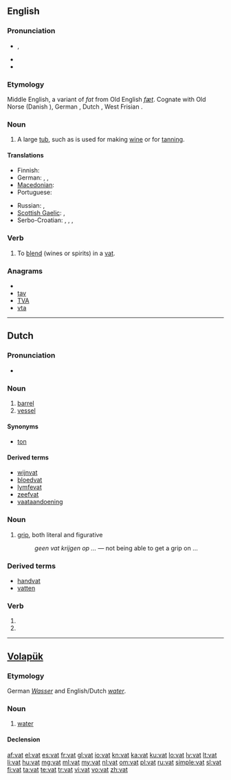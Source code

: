{{also|VAT|vát}}
==English==

===Pronunciation===
* {{IPA|/væt/}}, {{SAMPA|/v{t/}}
* {{audio|en-us-vat.ogg|Audio (US)}}
* {{rhymes|æt}}

===Etymology===
Middle English, a variant of ''fat'' from Old English ''[[fæt]]''. Cognate with Old Norse {{term|fat||luggage, pail|lang=non}} (Danish {{term|fad|lang=da}}), German {{term|Faß}}, Dutch {{term|vat}}, West Frisian {{term|fet}}.

===Noun===
{{en-noun}}

# A large [[tub]], such as is used for making [[wine]] or for [[tanning]].

====Translations====
{{trans-top|A large tub, such as is used for making wine or for tanning}}
* Finnish: {{t+|fi|vati}}
* German: {{t+|de|Bottich|m}}, {{t-|de|Trog|m}}, {{t+|de|Wanne|f}}
* [[Macedonian]]: {{t-|mk|каца|f|tr=káca}}
* Portuguese: {{t|pt|tonel|m}}
{{trans-mid}}
* Russian: {{t+|ru|чан|m}}, {{t+|ru|бак|m}}
* [[Scottish Gaelic]]: {{t-|gd|amar|m|xs=Scottish Gaelic}}, {{t|gd|coire|m}}
* Serbo-Croatian: {{tø|sh|kaca|xs=Serbo-Croatian}},  {{tø|sh|maštel|xs=Serbo-Croatian}},  {{tø|sh|čabar|xs=Serbo-Croatian}},  {{tø|sh|bačva|xs=Serbo-Croatian}}
{{trans-bottom}}

===Verb===
{{en-verb|vat|t|ing}}

# {{transitive}} To [[blend]] (wines or spirits) in a [[vat]].

===Anagrams===
* {{alphagram|[[ATV#English|ATV]]}}
* [[tav#English|tav]]
* [[TVA#English|TVA]]
* [[vta#English|vta]]

----

==Dutch==

===Pronunciation===
* {{audio|Nl-vat.ogg|audio}}

===Noun===
{{nl-noun|g=n|vaten|dim1=vatje|dim2=vaatje}}

# [[barrel]]
# [[vessel]]

====Synonyms====
* [[ton]]

====Derived terms====
* [[wijnvat]]
* [[bloedvat]]
* [[lymfevat]]
* [[zeefvat]]
* [[vaataandoening]]

===Noun===
{{nl-noun|g=m|*|*}}

# [[grip]], both literal and figurative
#: ''geen vat krijgen op ...'' — not being able to get a grip on ...

===Derived terms===
* [[handvat]]
* [[vatten]]

===Verb===
{{infl|nl}}

# {{nl-verb-form|p=123|n=sg|t=pres|m=ind|vatten}}
# {{nl-verb-form|m=imp|vatten}}

----

==[[Volapük]]==

===Etymology===
German ''[[Wasser]]'' and English/Dutch ''[[water]]''.

===Noun===
{{vo-noun}}

# [[water]]

====Declension====
{{vo-decl-noun}}

[[af:vat]]
[[el:vat]]
[[es:vat]]
[[fr:vat]]
[[gl:vat]]
[[io:vat]]
[[kn:vat]]
[[ka:vat]]
[[ku:vat]]
[[lo:vat]]
[[lv:vat]]
[[lt:vat]]
[[li:vat]]
[[hu:vat]]
[[mg:vat]]
[[ml:vat]]
[[my:vat]]
[[nl:vat]]
[[om:vat]]
[[pl:vat]]
[[ru:vat]]
[[simple:vat]]
[[sl:vat]]
[[fi:vat]]
[[ta:vat]]
[[te:vat]]
[[tr:vat]]
[[vi:vat]]
[[vo:vat]]
[[zh:vat]]